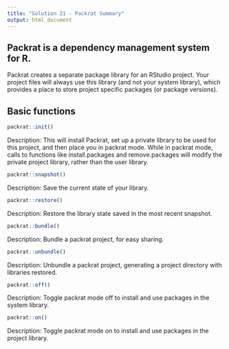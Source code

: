 ```yaml
---
title: "Solution 21 - Packrat Summary"
output: html_document
---
```


## Packrat is a dependency management system for R.

Packrat creates a separate package library for an RStudio project. Your project files will always use this library (and not your system library), which provides a place to store project specific packages (or package versions).

## Basic functions

```r
packrat::init()
```
Description: This will install Packrat, set up a private library to be used for this project, and then place you in packrat mode. While in packrat mode, calls to functions like install.packages and remove.packages will modify the private project library, rather than the user library.

```r
packrat::snapshot()
```
Description: Save the current state of your library.


```r
packrat::restore()
```
Description: Restore the library state saved in the most recent snapshot.

```r
packrat::bundle()
```
Description: Bundle a packrat project, for easy sharing.

```r
packrat::unbundle()
```
Description: Unbundle a packrat project, generating a project directory with libraries restored.

```r
packrat::off()
```
Description: Toggle packrat mode off to install and use packages in the system library.

```r
packrat::on()
```
Description: Toggle packrat mode on to install and use packages in the project library.